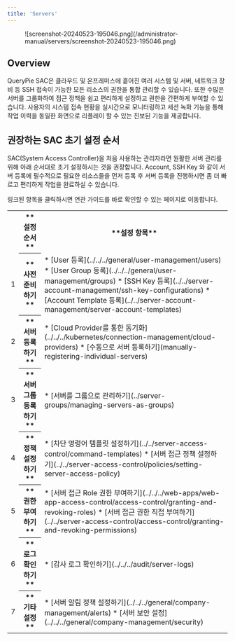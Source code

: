 ```yaml
---
title: 'Servers'
---
```



<figure data-layout="center" data-align="center">
![screenshot-20240523-195046.png](/administrator-manual/servers/screenshot-20240523-195046.png)
</figure>

## Overview

QueryPie SAC은 클라우드 및 온프레미스에 흩어진 여러 시스템 및 서버, 네트워크 장비 등 SSH 접속이 가능한 모든 리소스의 권한을 통합 관리할 수 있습니다. 또한 수많은 서버를 그룹화하여 접근 정책을 쉽고 편리하게 설정하고 권한을 간편하게 부여할 수 있습니다. 사용자의 시스템 접속 현황을 실시간으로 모니터링하고 세션 녹화 기능을 통해 작업 이력을 동일한 화면으로 리플레이 할 수 있는 진보된 기능을 제공합니다.


## 권장하는 SAC 초기 설정 순서

SAC(System Access Controller)을 처음 사용하는 관리자라면 원활한 서버 관리를 위해 아래 순서대로 초기 설정하시는 것을 권장합니다. Account, SSH Key 와 같이 서버 등록에 필수적으로 필요한 리소스들을 먼저 등록 후 서버 등록을 진행하시면 좀 더 빠르고 편리하게 작업을 완료하실 수 있습니다.

<Callout type="info">
링크된 항목을 클릭하시면 연관 가이드를 바로 확인할 수 있는 페이지로 이동합니다.
</Callout>
<table data-table-width="760" data-layout="default" local-id="732b2fe2-d76c-4f02-aa32-1d192dd4db6e">
<colgroup>
<col/>
<col/>
<col/>
</colgroup>
<tbody>
<tr>
<th class="numberingColumn">
</th>
<th>
**설정 순서**
</th>
<th>
**설정 항목**
</th>
</tr>
<tr>
<td class="numberingColumn">
1
</td>
<th>
**사전 준비하기**
</th>
<td>
* [User 등록](../../../general/user-management/users) 
* [User Group 등록](../../../general/user-management/groups)
* [SSH Key 등록](../../server-account-management/ssh-key-configurations)
* [Account Template 등록](../../server-account-management/server-account-templates)
</td>
</tr>
<tr>
<td class="numberingColumn">
2
</td>
<th>
**서버 등록하기**
</th>
<td>
* [Cloud Provider를 통한 동기화](../../../kubernetes/connection-management/cloud-providers)
* [수동으로 서버 등록하기](manually-registering-individual-servers)
</td>
</tr>
<tr>
<td class="numberingColumn">
3
</td>
<th>
**서버 그룹 등록하기**
</th>
<td>
* [서버를 그룹으로 관리하기](../server-groups/managing-servers-as-groups)
</td>
</tr>
<tr>
<td class="numberingColumn">
4
</td>
<th>
**정책 설정하기**
</th>
<td>
* [차단 명령어 템플릿 설정하기](../../server-access-control/command-templates)
* [서버 접근 정책 설정하기](../../server-access-control/policies/setting-server-access-policy)
</td>
</tr>
<tr>
<td class="numberingColumn">
5
</td>
<th>
**권한 부여하기**
</th>
<td>
* [서버 접근 Role 권한 부여하기](../../../web-apps/web-app-access-control/access-control/granting-and-revoking-roles)
* [서버 접근 권한 직접 부여하기](../../server-access-control/access-control/granting-and-revoking-permissions)
</td>
</tr>
<tr>
<td class="numberingColumn">
6
</td>
<th>
**로그 확인하기**
</th>
<td>
* [감사 로그 확인하기](../../../audit/server-logs)
</td>
</tr>
<tr>
<td class="numberingColumn">
7
</td>
<th>
**기타 설정**
</th>
<td>
* [서버 알림 정책 설정하기](../../../general/company-management/alerts)
* [서버 보안 설정](../../../general/company-management/security)
</td>
</tr>
</tbody>
</table>
